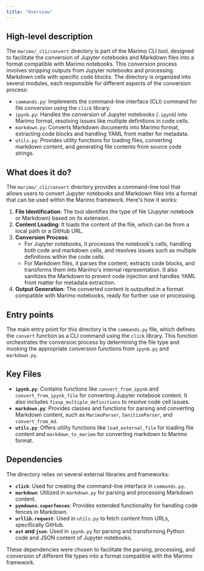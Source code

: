 ```yaml
---
title: "Overview"
---
```


## High-level description

The `marimo/_cli/convert` directory is part of the Marimo CLI tool, designed to facilitate the conversion of Jupyter notebooks and Markdown files into a format compatible with Marimo notebooks. This conversion process involves stripping outputs from Jupyter notebooks and processing Markdown cells with specific code blocks. The directory is organized into several modules, each responsible for different aspects of the conversion process:

- `commands.py`: Implements the command-line interface (CLI) command for file conversion using the `click` library.
- `ipynb.py`: Handles the conversion of Jupyter notebooks (`.ipynb`) into Marimo format, resolving issues like multiple definitions in code cells.
- `markdown.py`: Converts Markdown documents into Marimo format, extracting code blocks and handling YAML front matter for metadata.
- `utils.py`: Provides utility functions for loading files, converting markdown content, and generating file contents from source code strings.

## What does it do?

The `marimo/_cli/convert` directory provides a command-line tool that allows users to convert Jupyter notebooks and Markdown files into a format that can be used within the Marimo framework. Here's how it works:

1. **File Identification**: The tool identifies the type of file (Jupyter notebook or Markdown) based on its extension.
2. **Content Loading**: It loads the content of the file, which can be from a local path or a GitHub URL.
3. **Conversion Process**:
   - For Jupyter notebooks, it processes the notebook's cells, handling both code and markdown cells, and resolves issues such as multiple definitions within the code cells.
   - For Markdown files, it parses the content, extracts code blocks, and transforms them into Marimo's internal representation. It also sanitizes the Markdown to prevent code injection and handles YAML front matter for metadata extraction.
4. **Output Generation**: The converted content is outputted in a format compatible with Marimo notebooks, ready for further use or processing.

## Entry points

The main entry point for this directory is the `commands.py` file, which defines the `convert` function as a CLI command using the `click` library. This function orchestrates the conversion process by determining the file type and invoking the appropriate conversion functions from `ipynb.py` and `markdown.py`.

## Key Files

- **`ipynb.py`**: Contains functions like `convert_from_ipynb` and `convert_from_ipynb_file` for converting Jupyter notebook content. It also includes `fixup_multiple_definitions` to resolve code cell issues.
- **`markdown.py`**: Provides classes and functions for parsing and converting Markdown content, such as `MarimoParser`, `SanitizeParser`, and `convert_from_md`.
- **`utils.py`**: Offers utility functions like `load_external_file` for loading file content and `markdown_to_marimo` for converting markdown to Marimo format.

## Dependencies

The directory relies on several external libraries and frameworks:

- **`click`**: Used for creating the command-line interface in `commands.py`.
- **`markdown`**: Utilized in `markdown.py` for parsing and processing Markdown content.
- **`pymdownx.superfences`**: Provides extended functionality for handling code fences in Markdown.
- **`urllib.request`**: Used in `utils.py` to fetch content from URLs, specifically GitHub.
- **`ast` and `json`**: Used in `ipynb.py` for parsing and transforming Python code and JSON content of Jupyter notebooks.

These dependencies were chosen to facilitate the parsing, processing, and conversion of different file types into a format compatible with the Marimo framework.